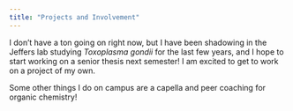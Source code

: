 ```yaml
---
title: "Projects and Involvement"
---
```


I don't have a ton going on right now, but I have been shadowing in the Jeffers lab studying *Toxoplasma gondii* for the last few years, and I hope to start working on a senior thesis next semester! I am excited to get to work on a project of my own.

Some other things I do on campus are a capella and peer coaching for organic chemistry!